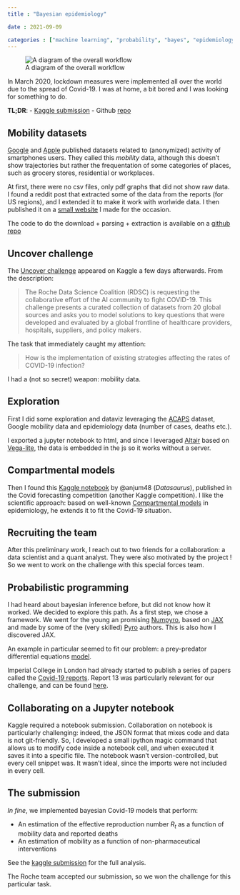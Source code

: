```yaml
---
title : "Bayesian epidemiology"

date : 2021-09-09

categories : ["machine learning", "probability", "bayes", "epidemiology", "kaggle", "probabilistic programming"]
---
```


![A diagram of the overall workflow](diagram_bayes_epi.png)

In March 2020, lockdown measures were implemented all over the world due to the spread of Covid-19. I was at home, a bit bored and I was looking for something to do.

__TL;DR__: 
- [Kaggle submission](https://www.kaggle.com/achyrogue/impact-of-interventions-through-mobility-data)
- Github [repo](https://github.com/horaceg/uncover)

## Mobility datasets

[Google](https://www.google.com/covid19/mobility/) and [Apple](https://covid19.apple.com/mobility) published datasets related to (anonymized) activity of smartphones users. They called this _mobility_ data, although this doesn't show trajectories but rather the frequentation of some categories of places, such as grocery stores, residential or workplaces.

At first, there were no csv files, only pdf graphs that did not show raw data. I found a reddit post that extracted some of the data from the reports (for US regions), and I extended it to make it work with worlwide data. I then published it on a [small website](https://covid19-analysis.netlify.app/posts/mobility/) I made for the occasion.

The code to do the download + parsing + extraction is available on a [github repo](https://github.com/horaceg/covid19-analysis/tree/master/mobility)

## Uncover challenge

The [Uncover challenge](https://www.kaggle.com/roche-data-science-coalition/uncover) appeared on Kaggle a few days afterwards. From the description:

> The Roche Data Science Coalition (RDSC) is requesting the collaborative effort of the AI community to fight COVID-19. This challenge presents a curated collection of datasets from 20 global sources and asks you to model solutions to key questions that were developed and evaluated by a global frontline of healthcare providers, hospitals, suppliers, and policy makers. 

The task that immediately caught my attention:

> How is the implementation of existing strategies affecting the rates of COVID-19 infection?

I had a (not so secret) weapon: mobility data.

## Exploration

First I did some exploration and dataviz leveraging the [ACAPS](https://www.acaps.org/covid-19-government-measures-dataset) dataset, Google mobility data and epidemiology data (number of cases, deaths etc.).

I exported a jupyter notebook to html, and since I leveraged [Altair](https://altair-viz.github.io/) based on [Vega-lite](https://vega.github.io/vega-lite/), the data is embedded in the js so it works without a server. 

<!-- Try to interact with the plots in the [exported notebook](/measures_and_rate_explo.html). -->


## Compartmental models

Then I found this [Kaggle notebook](https://www.kaggle.com/anjum48/seir-hcd-model) by @anjum48 (_Datasaurus_), published in the Covid forecasting competition (another Kaggle competition). I like the scientific approach: based on well-known [Compartmental models](https://en.wikipedia.org/wiki/Compartmental_models_in_epidemiology#The_SEIR_model) in epidemiology, he extends it to fit the Covid-19 situation.


## Recruiting the team

After this preliminary work, I reach out to two friends for a collaboration: a data scientist and a quant analyst. They were also motivated by the project ! So we went to work on the challenge with this special forces team.

## Probabilistic programming

I had heard about bayesian inference before, but did not know how it worked. We decided to explore this path. As a first step, we chose a framework. We went for the young an promising [Numpyro](http://num.pyro.ai/en/stable/getting_started.html), based on [JAX](https://github.com/google/jax/) and made by some of the (very skilled) [Pyro](https://pyro.ai/) authors. This is also how I discovered JAX.

An example in particular seemed to fit our problem: a prey-predator differential equations [model](http://num.pyro.ai/en/stable/examples/ode.html).

Imperial College in London had already started to publish a series of papers called the [Covid-19 reports](https://www.imperial.ac.uk/mrc-global-infectious-disease-analysis/covid-19/covid-19-reports/). Report 13 was particularly relevant for our challenge, and can be found [here](https://www.imperial.ac.uk/mrc-global-infectious-disease-analysis/covid-19/report-13-europe-npi-impact/).

## Collaborating on a Jupyter notebook

Kaggle required a notebook submission. Collaboration on notebook is particularly challenging: indeed, the JSON format that mixes code and data is not git-friendly. So, I developed a small ipython magic command that allows us to modify code inside a notebook cell, and when executed it saves it into a specific file. The notebook wasn't version-controlled, but every cell snippet was. It wasn't ideal, since the imports were not included in every cell.

## The submission

_In fine_, we implemented bayesian Covid-19 models that perform:

- An estimation of the effective reproduction number $R_t$ as a function of mobility data and reported deaths
- An estimation of mobility as a function of non-pharmaceutical interventions

See the [kaggle submission](https://www.kaggle.com/achyrogue/impact-of-interventions-through-mobility-data) for the full analysis.

The Roche team accepted our submission, so we won the challenge for this particular task.
